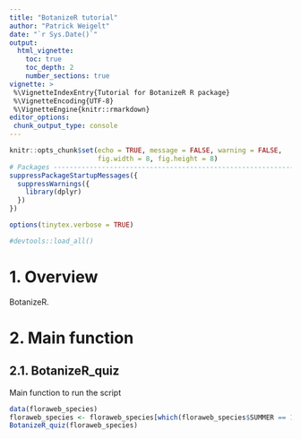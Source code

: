 ```yaml
---
title: "BotanizeR tutorial"
author: "Patrick Weigelt"
date: "`r Sys.Date()`"
output: 
  html_vignette:
    toc: true
    toc_depth: 2
    number_sections: true
vignette: >
 %\VignetteIndexEntry{Tutorial for BotanizeR R package}
 %\VignetteEncoding{UTF-8} 
 %\VignetteEngine{knitr::rmarkdown}
editor_options: 
 chunk_output_type: console
---
```


<style>
body {
text-align: justify}
</style>

```r

knitr::opts_chunk$set(echo = TRUE, message = FALSE, warning = FALSE,
                      fig.width = 8, fig.height = 8)
# Packages --------------------------------------------------------------------
suppressPackageStartupMessages({
  suppressWarnings({
    library(dplyr)
  })
})

options(tinytex.verbose = TRUE)

#devtools::load_all()
```


# 1. Overview

BotanizeR.

\newpage

# 2. Main function
## 2.1. BotanizeR_quiz
Main function to run the script

```r
data(floraweb_species)
floraweb_species <- floraweb_species[which(floraweb_species$SUMMER == 1),] # subset for nearly 200 species forestry students in Göttingen learn.
BotanizeR_quiz(floraweb_species)
```

